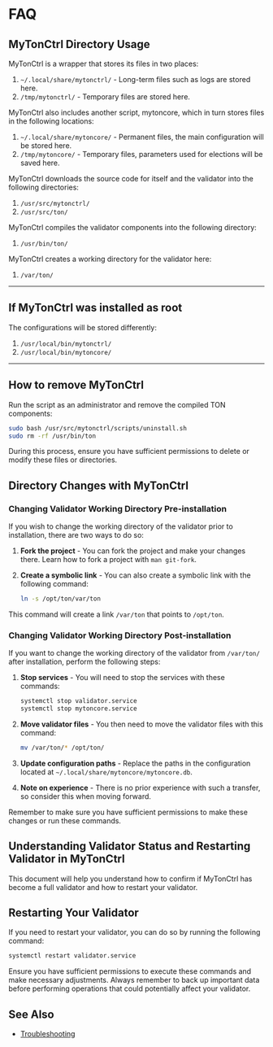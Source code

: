 # FAQ

## MyTonCtrl Directory Usage

MyTonCtrl is a wrapper that stores its files in two places:

1. `~/.local/share/mytonctrl/` - Long-term files such as logs are stored here.
2. `/tmp/mytonctrl/` - Temporary files are stored here.

MyTonCtrl also includes another script, mytoncore, which in turn stores files in the following locations:

1. `~/.local/share/mytoncore/` - Permanent files, the main configuration will be stored here.
2. `/tmp/mytoncore/` - Temporary files, parameters used for elections will be saved here.

MyTonCtrl downloads the source code for itself and the validator into the following directories:

1. `/usr/src/mytonctrl/`
2. `/usr/src/ton/`

MyTonCtrl compiles the validator components into the following directory:

1. `/usr/bin/ton/`

MyTonCtrl creates a working directory for the validator here:

1. `/var/ton/`

---

## If MyTonCtrl was installed as root

The configurations will be stored differently:

1. `/usr/local/bin/mytonctrl/`
2. `/usr/local/bin/mytoncore/`

---

## How to remove MyTonCtrl

Run the script as an administrator and remove the compiled TON components:

```bash
sudo bash /usr/src/mytonctrl/scripts/uninstall.sh
sudo rm -rf /usr/bin/ton
```

During this process, ensure you have sufficient permissions to delete or modify these files or directories.


## Directory Changes with MyTonCtrl

### Changing Validator Working Directory Pre-installation

If you wish to change the working directory of the validator prior to installation, there are two ways to do so:

1. **Fork the project** - You can fork the project and make your changes there. Learn how to fork a project with `man git-fork`.
2. **Create a symbolic link** - You can also create a symbolic link with the following command:

    ```bash
    ln -s /opt/ton/var/ton
    ```
This command will create a link `/var/ton` that points to `/opt/ton`.

### Changing Validator Working Directory Post-installation

If you want to change the working directory of the validator from `/var/ton/` after installation, perform the following steps:

1. **Stop services** - You will need to stop the services with these commands:

    ```bash
    systemctl stop validator.service
    systemctl stop mytoncore.service
    ```

2. **Move validator files** - You then need to move the validator files with this command:

    ```bash
    mv /var/ton/* /opt/ton/
    ```

3. **Update configuration paths** - Replace the paths in the configuration located at `~/.local/share/mytoncore/mytoncore.db`.

4. **Note on experience** - There is no prior experience with such a transfer, so consider this when moving forward.

Remember to make sure you have sufficient permissions to make these changes or run these commands.

## Understanding Validator Status and Restarting Validator in MyTonCtrl

This document will help you understand how to confirm if MyTonCtrl has become a full validator and how to restart your validator.

## Restarting Your Validator

If you need to restart your validator, you can do so by running the following command:

```bash
systemctl restart validator.service
```

Ensure you have sufficient permissions to execute these commands and make necessary adjustments. Always remember to back up important data before performing operations that could potentially affect your validator.

## See Also

* [Troubleshooting](/v3/guidelines/nodes/nodes-troubleshooting)